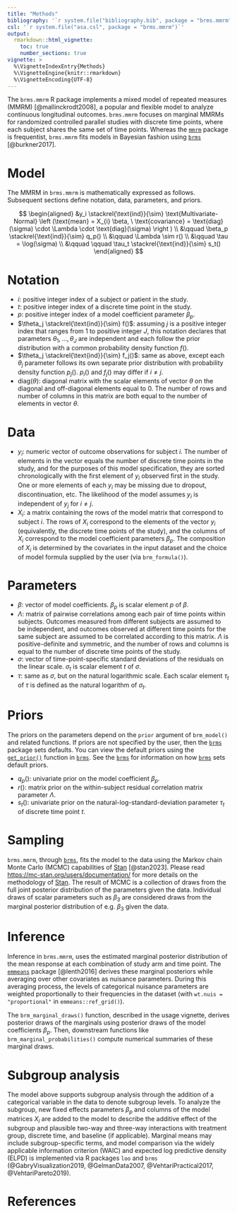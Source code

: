 ```yaml
---
title: "Methods"
bibliography: '`r system.file("bibliography.bib", package = "brms.mmrm")`'
csl: '`r system.file("asa.csl", package = "brms.mmrm")`'
output:
  rmarkdown::html_vignette:
    toc: true
    number_sections: true
vignette: >
  %\VignetteIndexEntry{Methods}
  %\VignetteEngine{knitr::rmarkdown}
  %\VignetteEncoding{UTF-8}
---
```


The `brms.mmrm` R package implements a mixed model of repeated measures (MMRM) [@mallinckrodt2008], a popular and flexible model to analyze continuous longitudinal outcomes. `brms.mmrm` focuses on marginal MMRMs for randomized controlled parallel studies with discrete time points, where each subject shares the same set of time points. Whereas the [`mmrm`](https://openpharma.github.io/mmrm/) package is frequentist, `brms.mmrm` fits models in Bayesian fashion using [`brms`](https://paul-buerkner.github.io/brms/) [@burkner2017].

# Model

The MMRM in `brms.mmrm` is mathematically expressed as follows. Subsequent sections define notation, data, parameters, and priors.

$$
\begin{aligned}
&y_i \stackrel{\text{ind}}{\sim} \text{Multivariate-Normal} \left (\text{mean} = X_{i} \beta, \ \text{covariance} = \text{diag}(\sigma) \cdot \Lambda \cdot \text{diag}(\sigma) \right ) \\
&\qquad \beta_p \stackrel{\text{ind}}{\sim} q_p() \\
&\qquad \Lambda \sim r() \\
&\qquad \tau = \log(\sigma) \\
&\qquad \qquad \tau_t \stackrel{\text{ind}}{\sim} s_t()
\end{aligned}
$$

# Notation

* $i$: positive integer index of a subject or patient in the study.
* $t$: positive integer index of a discrete time point in the study.
* $p$: positive integer index of a model coefficient parameter $\beta_p$.
* $\theta_j \stackrel{\text{ind}}{\sim} f()$: assuming $j$ is a positive integer index that ranges from 1 to positive integer $J$, this notation declares that parameters $\theta_1, \ldots, \theta_J$ are independent and each follow the prior distribution with a common probability density function $f()$.
* $\theta_j \stackrel{\text{ind}}{\sim} f_j()$: same as above, except each $\theta_j$ parameter follows its own separate prior distribution with probability density function $p_j()$. $p_i()$ and $f_j()$ may differ if $i \ne j$.
* $\text{diag}(\theta)$: diagonal matrix with the scalar elements of vector $\theta$ on the diagonal and off-diagonal elements equal to 0. The number of rows and number of columns in this matrix are both equal to the number of elements in vector $\theta$.

# Data

* $y_i$: numeric vector of outcome observations for subject $i$. The number of elements in the vector equals the number of discrete time points in the study, and for the purposes of this model specification, they are sorted chronologically with the first element of $y_i$ observed first in the study. One or more elements of each $y_i$ may be missing due to dropout, discontinuation, etc. The likelihood of the model assumes $y_i$ is independent of $y_j$ for $i \ne j$.
* $X_i$: a matrix containing the rows of the model matrix that correspond to subject $i$. The rows of $X_i$ correspond to the elements of the vector $y_i$ (equivalently, the discrete time points of the study), and the columns of $X_i$ correspond to the model coefficient parameters $\beta_p$. The composition of $X_i$ is determined by the covariates in the input dataset and the choice of model formula supplied by the user (via `brm_formula()`).

# Parameters

* $\beta$: vector of model coefficients. $\beta_p$ is scalar element $p$ of $\beta$.
* $\Lambda$: matrix of pairwise correlations among each pair of time points within subjects. Outcomes measured from different subjects are assumed to be independent, and outcomes observed at different time points for the same subject are assumed to be correlated according to this matrix. $\Lambda$ is positive-definite and symmetric, and the number of rows and columns is equal to the number of discrete time points of the study. 
* $\sigma$: vector of time-point-specific standard deviations of the residuals on the linear scale. $\sigma_t$ is scalar element $t$ of $\sigma$.
* $\tau$: same as $\sigma$, but on the natural logarithmic scale. Each scalar element $\tau_t$ of $\tau$ is defined as the natural logarithm of $\sigma_t$.

# Priors

The priors on the parameters depend on the `prior` argument of `brm_model()` and related functions. If priors are not specified by the user, then the [`brms`](https://paul-buerkner.github.io/brms/) package sets defaults. You can view the default priors using the [`get_prior()`](http://paul-buerkner.github.io/brms/reference/get_prior.html) function in [`brms`](https://paul-buerkner.github.io/brms/). See the [`brms`](https://paul-buerkner.github.io/brms/) for information on how [`brms`](https://paul-buerkner.github.io/brms/) sets default priors.

* $q_p()$: univariate prior on the model coefficient $\beta_p$.
* $r()$: matrix prior on the within-subject residual correlation matrix parameter $\Lambda$.
* $s_t()$: univariate prior on the natural-log-standard-deviation parameter $\tau_t$ of discrete time point $t$.

# Sampling

`brms.mmrm`, through [`brms`](https://paul-buerkner.github.io/brms/), fits the model to the data using the Markov chain Monte Carlo (MCMC) capabilities of [Stan](https://mc-stan.org/) [@stan2023]. Please read <https://mc-stan.org/users/documentation/> for more details on the methodology of [Stan](https://mc-stan.org/). The result of MCMC is a collection of draws from the full joint posterior distribution of the parameters given the data. Individual draws of scalar parameters such as $\beta_3$ are considered draws from the marginal posterior distribution of e.g. $\beta_3$ given the data.

# Inference

Inference in `brms.mmrm`, uses the estimated marginal posterior distribution of the mean response at each combination of study arm and time point. The [`emmeans`](https://github.com/rvlenth/emmeans) package [@lenth2016] derives these marginal posteriors while averaging over other covariates as nuisance parameters. During this averaging process, the levels of categorical nuisance parameters are weighted proportionally to their frequencies in the dataset (with `wt.nuis = "proportional"` in `emmeans::ref_grid()`).

The `brm_marginal_draws()` function, described in the usage vignette, derives posterior draws of the marginals using posterior draws of the model coefficients $\beta_p$. Then, downstream functions like `brm_marginal_probabilities()` compute numerical summaries of these marginal draws.

# Subgroup analysis

The model above supports subgroup analysis through the addition of a categorical variable in the data to denote subgroup levels. To analyze the subgroup, new fixed effects parameters $\beta_p$ and columns of the model matrices $X_i$ are added to the model to describe the additive effect of the subgroup and plausible two-way and three-way interactions with treatment group, discrete time, and baseline (if applicable). Marginal means may include subgroup-specific terms, and model comparison via the widely applicable information criterion (WAIC) and expected log predictive density (ELPD) is implemented via R packages `loo` and `brms` (@GabryVisualization2019, @GelmanData2007, @VehtariPractical2017, @VehtariPareto2019).

# References

